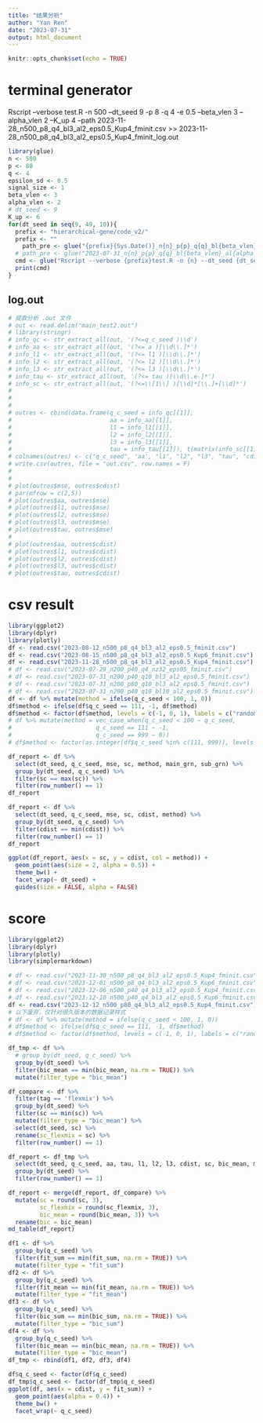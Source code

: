 ```yaml
---
title: "结果分析"
author: "Yan Ren"
date: "2023-07-31"
output: html_document
---
```


```r
knitr::opts_chunk$set(echo = TRUE)
```

# terminal generator

Rscript --verbose test.R -n 500 --dt_seed 9 -p 8 -q 4 -e 0.5 --beta_vlen 3 --alpha_vlen 2 --K_up 4 --path 2023-11-28_n500_p8_q4_bl3_al2_eps0.5_Kup4_fminit.csv >> 2023-11-28_n500_p8_q4_bl3_al2_eps0.5_Kup4_fminit_log.out

```r
library(glue)
n <- 500
p <- 80
q <- 4
epsilon_sd <- 0.5
signal_size <- 1
beta_vlen <- 3
alpha_vlen <- 2
# dt_seed <- 9
K_up <- 6
for(dt_seed in seq(9, 49, 10)){
  prefix <- "hierarchical-gene/code_v2/"
  prefix <- ""
    path_pre <- glue("{prefix}{Sys.Date()}_n{n}_p{p}_q{q}_bl{beta_vlen}_al{alpha_vlen}_eps{epsilon_sd}_Kup{K_up}_fminit")
  # path_pre <- glue("2023-07-31_n{n}_p{p}_q{q}_bl{beta_vlen}_al{alpha_vlen}_eps{epsilon_sd}_fminit")
  cmd <- glue("Rscript --verbose {prefix}test.R -n {n} --dt_seed {dt_seed} -p {p} -q {q} -e {epsilon_sd} --beta_vlen {beta_vlen} --alpha_vlen {alpha_vlen} --K_up {K_up} --path {path_pre}.csv >> {path_pre}_log.out")
  print(cmd)
}
```



## log.out

```r
# 提取分析 .out 文件
# out <- read.delim("main_test2.out")
# library(stringr)
# info_qc <- str_extract_all(out, '(?<=q_c_seed )\\d')
# info_aa <- str_extract_all(out, '(?<= a )[\\d\\.]*')
# info_l1 <- str_extract_all(out, '(?<= l1 )[\\d\\.]*')
# info_l2 <- str_extract_all(out, '(?<= l2 )[\\d\\.]*')
# info_l3 <- str_extract_all(out, '(?<= l3 )[\\d\\.]*')
# info_tau <- str_extract_all(out, '(?<= tau )[\\d\\.e-]*')
# info_sc <- str_extract_all(out, '(?<=\\[1\\] )[\\d]*[\\.]+[\\d]*')
# 
# 
# 
# outres <- cbind(data.frame(q_c_seed = info_qc[[1]], 
#                            aa = info_aa[[1]],
#                            l1 = info_l1[[1]],
#                            l2 = info_l2[[1]],
#                            l3 = info_l3[[1]],
#                            tau = info_tau[[1]]), t(matrix(info_sc[[1]], nrow = 2)))
# colnames(outres) <- c("q_c_seed", 'aa', "l1", "l2", "l3", "tau", "cdist", "mse")
# write.csv(outres, file = "out.csv", row.names = F)
# 
# 
# plot(outres$mse, outres$cdist)
# par(mfrow = c(2,5))
# plot(outres$aa, outres$mse)
# plot(outres$l1, outres$mse)
# plot(outres$l2, outres$mse)
# plot(outres$l3, outres$mse)
# plot(outres$tau, outres$mse)
# 
# plot(outres$aa, outres$cdist)
# plot(outres$l1, outres$cdist)
# plot(outres$l2, outres$cdist)
# plot(outres$l3, outres$cdist)
# plot(outres$tau, outres$cdist)
```



# csv result

```r
library(ggplot2)
library(dplyr)
library(plotly)
df <- read.csv("2023-08-12_n500_p8_q4_bl3_al2_eps0.5_fminit.csv")
df <- read.csv("2023-08-15_n500_p8_q4_bl3_al2_eps0.5_Kup6_fminit.csv")
df <- read.csv("2023-11-28_n500_p8_q4_bl3_al2_eps0.5_Kup4_fminit.csv")
# df <- read.csv("2023-07-29_n200_p40_q4_nz32_eps05_fminit.csv")
# df <- read.csv("2023-07-31_n200_p40_q10_bl3_al2_eps0.5_fminit.csv")
# df <- read.csv("2023-07-31_n200_p80_q10_bl3_al2_eps0.5_fminit.csv")
# df <- read.csv("2023-07-31_n200_p40_q10_bl10_al2_eps0.5_fminit.csv")
df <- df %>% mutate(method = ifelse(q_c_seed < 100, 1, 0))
df$method <- ifelse(df$q_c_seed == 111, -1, df$method)
df$method <- factor(df$method, levels = c(-1, 0, 1), labels = c("random", "flexmix", "our_method"))
# df %>% mutate(method = vec_case_when(q_c_seed < 100 ~ q_c_seed,
#                        q_c_seed == 111 ~ -1,
#                        q_c_seed == 999 ~ 0))
# df$method <- factor(as.integer(df$q_c_seed %in% c(111, 999)), levels = c(0,1), labels = c("our method", "flemix or random"))
```

```r
df_report <- df %>% 
  select(dt_seed, q_c_seed, mse, sc, method, main_grn, sub_grn) %>%
  group_by(dt_seed, q_c_seed) %>% 
  filter(sc == max(sc)) %>%
  filter(row_number() == 1)
df_report
```


```r
df_report <- df %>% 
  select(dt_seed, q_c_seed, mse, sc, cdist, method) %>%
  group_by(dt_seed, q_c_seed) %>% 
  filter(cdist == min(cdist)) %>%
  filter(row_number() == 1)
df_report
```

```r
ggplot(df_report, aes(x = sc, y = cdist, col = method)) +
  geom_point(aes(size = 2, alpha = 0.5)) +
  theme_bw() +
  facet_wrap(~ dt_seed) +
  guides(size = FALSE, alpha = FALSE)
```


# score

```r
library(ggplot2)
library(dplyr)
library(plotly)
library(simplermarkdown)

# df <- read.csv("2023-11-30_n500_p8_q4_bl3_al2_eps0.5_Kup4_fminit.csv")
# df <- read.csv("2023-12-01_n500_p8_q4_bl3_al2_eps0.5_Kup6_fminit.csv")
# df <- read.csv("2023-12-06_n500_p40_q4_bl3_al2_eps0.5_Kup4_fminit.csv")
# df <- read.csv("2023-12-10_n500_p40_q4_bl3_al2_eps0.5_Kup6_fminit.csv")
df <- read.csv("2023-12-12_n500_p80_q4_bl3_al2_eps0.5_Kup4_fminit.csv")
# 以下废弃，仅针对很久版本的数据记录样式
# df <- df %>% mutate(method = ifelse(q_c_seed < 100, 1, 0))
# df$method <- ifelse(df$q_c_seed == 111, -1, df$method)
# df$method <- factor(df$method, levels = c(-1, 0, 1), labels = c("random", "flexmix", "hier"))
```

```r
df_tmp <- df %>%
  # group_by(dt_seed, q_c_seed) %>%
  group_by(dt_seed) %>%
  filter(bic_mean == min(bic_mean, na.rm = TRUE)) %>%
  mutate(filter_type = "bic_mean")

df_compare <- df %>%
  filter(tag == 'flexmix') %>%
  group_by(dt_seed) %>%
  filter(sc == min(sc)) %>%
  mutate(filter_type = "bic_mean") %>%
  select(dt_seed, sc) %>%
  rename(sc_flexmix = sc) %>%
  filter(row_number() == 1)
```

```r
df_report <- df_tmp %>% 
  select(dt_seed, q_c_seed, aa, tau, l1, l2, l3, cdist, sc, bic_mean, main_grn, sub_grn) %>%
  group_by(dt_seed) %>%
  filter(row_number() == 1) 

df_report <- merge(df_report, df_compare) %>%
  mutate(sc = round(sc, 3),
         sc_flexmix = round(sc_flexmix, 3),
         bic_mean = round(bic_mean, 3)) %>%
  rename(bic = bic_mean)
md_table(df_report)
```




```r
df1 <- df %>%
  group_by(q_c_seed) %>%
  filter(fit_sum == min(fit_sum, na.rm = TRUE)) %>%
  mutate(filter_type = "fit_sum")
df2 <- df %>%
  group_by(q_c_seed) %>%
  filter(fit_mean == min(fit_mean, na.rm = TRUE)) %>%
  mutate(filter_type = "fit_mean")
df3 <- df %>%
  group_by(q_c_seed) %>%
  filter(bic_sum == min(bic_sum, na.rm = TRUE)) %>%
  mutate(filter_type = "bic_sum")
df4 <- df %>%
  group_by(q_c_seed) %>%
  filter(bic_mean == min(bic_mean, na.rm = TRUE)) %>%
  mutate(filter_type = "bic_mean")
df_tmp <- rbind(df1, df2, df3, df4)
```


```r
df$q_c_seed <- factor(df$q_c_seed)
df_tmp$q_c_seed <- factor(df_tmp$q_c_seed)
ggplot(df, aes(x = cdist, y = fit_sum)) +
  geom_point(aes(alpha = 0.4)) +
  theme_bw() +
  facet_wrap(~ q_c_seed)
```







